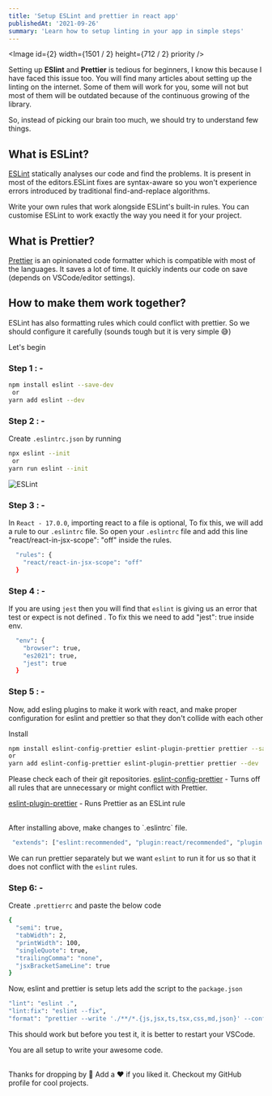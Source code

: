 ```yaml
---
title: 'Setup ESLint and prettier in react app'
publishedAt: '2021-09-26'
summary: 'Learn how to setup linting in your app in simple steps'
---
```


<Image id={2} width={1501 / 2} height={712 / 2} priority />

<SocialShare title="Setup ESLint and prettier in react app" />

Setting up **ESlint** and **Prettier** is tedious for beginners, I know this because I have faced this issue too. You will find many articles about setting up the linting on the internet. Some of them will work for you, some will not but most of them will be outdated because of the continuous growing of the library.

So, instead of picking our brain too much, we should try to understand few things.

## What is ESLint?

[ESLint](https://eslint.org/) statically analyses our code and find the problems. It is present in most of the editors.ESLint fixes are syntax-aware so you won't experience errors introduced by traditional find-and-replace algorithms.

Write your own rules that work alongside ESLint's built-in rules. You can customise ESLint to work exactly the way you need it for your project.

## What is Prettier?

[Prettier](https://prettier.io/) is an opinionated code formatter which is compatible with most of the languages. It saves a lot of time. It quickly indents our code on save (depends on VSCode/editor settings).

## How to make them work together?

ESLint has also formatting rules which could conflict with prettier. So we should configure it carefully (sounds tough but it is very simple 😅)

Let's begin

### Step 1 : -

```bash
npm install eslint --save-dev
 or
yarn add eslint --dev
```

### Step 2 : -

Create `.eslintrc.json` by running

```bash
npx eslint --init
 or
yarn run eslint --init
```

![ESLint](https://dev-to-uploads.s3.amazonaws.com/uploads/articles/1k6lm2nke17wpiys7o84.gif)

### Step 3 : -

In `React - 17.0.0`, importing react to a file is optional,
To fix this, we will add a rule to our `.eslintrc` file. So open your `.eslintrc` file and add this line "react/react-in-jsx-scope": "off" inside the rules.

```bash
  "rules": {
    "react/react-in-jsx-scope": "off"
  }
```

### Step 4 : -

If you are using `jest` then you will find that `eslint` is giving us an error that test or expect is not defined . To fix this we need to add "jest": true inside env.

```bash
  "env": {
    "browser": true,
    "es2021": true,
    "jest": true
  }
```

### Step 5 : -

Now, add esling plugins to make it work with react, and make proper configuration for eslint and prettier so that they don't collide with each other

Install

```bash
npm install eslint-config-prettier eslint-plugin-prettier prettier --save-dev
or
yarn add eslint-config-prettier eslint-plugin-prettier prettier --dev
```

Please check each of their git repositories.
[eslint-config-prettier](https://github.com/prettier/eslint-config-prettier) - Turns off all rules that are unnecessary or might conflict with Prettier.

[eslint-plugin-prettier](https://github.com/prettier/eslint-plugin-prettier) - Runs Prettier as an ESLint
rule

<br />
After installing above, make changes to `.eslintrc` file.

```bash
 "extends": ["eslint:recommended", "plugin:react/recommended", "plugin:prettier/recommended"]
```

We can run prettier separately but we want `eslint` to run it for us so that it does not conflict with the `eslint` rules.

### Step 6: -

Create `.prettierrc` and paste the below code

```bash
{
  "semi": true,
  "tabWidth": 2,
  "printWidth": 100,
  "singleQuote": true,
  "trailingComma": "none",
  "jsxBracketSameLine": true
}

```

Now, eslint and prettier is setup lets add the script to the `package.json`

```bash
"lint": "eslint .",
"lint:fix": "eslint --fix",
"format": "prettier --write './**/*.{js,jsx,ts,tsx,css,md,json}' --config ./.prettierrc"
```

This should work but before you test it, it is better to restart your VSCode.

You are all setup to write your awesome code.

<br />
Thanks for dropping by 🌟 Add a ❤️ if you liked it. Checkout my GitHub profile for cool projects.
<SocialShare title="Setup ESLint and prettier in react app" />
